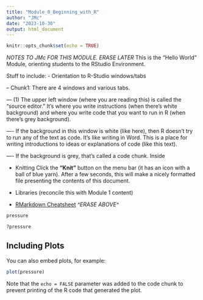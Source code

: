 ```yaml
---
title: "Module_0_Beginning_with_R"
author: "JMc"
date: "2023-10-30"
output: html_document
---
```


```r
knitr::opts_chunk$set(echo = TRUE)
```

*NOTES TO JMc FOR THIS MODULE. ERASE LATER* 
This is the "Hello World" Module, orienting students to the RStudio Environment.

Stuff to include:
- Orientation to R-Studio windows/tabs

-- Chunk1: There are 4 windows and various tabs.

--- (1) The upper left window (where you are reading this) is called the "source editor." It's where you write instructions (when there's white background) and where you write code that you want to run in R (when there's grey background). 

---- If the background in this window is white (like here), then R doesn't try to run any of the text as code. It's like writing in Word. This is a place for writing introductions to ideas or explanations of code (like this text).

---- If the background is grey, that's called a code chunk. Inside 


- Knitting
Click the **"Knit"** button on the menu bar (it has an icon with a ball of blue yarn).
After a few seconds, this will make a nicely formatted file presenting the contents of this document.

- Libraries (reconcile this with Module 1 content)
- [RMarkdown Cheatsheet](https://github.com/adam-p/markdown-here/wiki/Markdown-Cheatsheet)
*^ERASE ABOVE^*



```r
pressure
```

```r
?pressure
```

## Including Plots
You can also embed plots, for example:

```r
plot(pressure)
```

Note that the `echo = FALSE` parameter was added to the code chunk to prevent printing of the R code that generated the plot.
